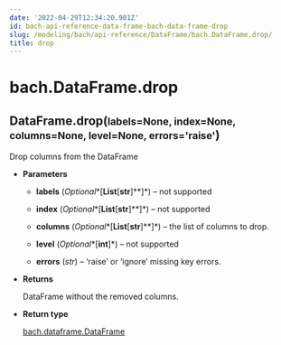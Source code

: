 ```yaml
---
date: '2022-04-29T12:34:20.901Z'
id: bach-api-reference-data-frame-bach-data-frame-drop
slug: /modeling/bach/api-reference/DataFrame/bach.DataFrame.drop/
title: drop
---
```


# bach.DataFrame.drop

<div class="method">
<h2 class="signature-class"><span class="additional-name">DataFrame.</span><span class="name">drop(</span><small class="parameter-list"><span class="parameter" id="labels">labels=None</span>, <span class="parameter" id="index">index=None</span>, <span class="parameter" id="columns">columns=None</span>, <span class="parameter" id="level">level=None</span>, <span class="parameter" id="errors">errors='raise'</span></small>)</h2>


<div class="content">

Drop columns from the DataFrame


* **Parameters**

    
    * **labels** (*Optional**[**List**[**str**]**]*) – not supported


    * **index** (*Optional**[**List**[**str**]**]*) – not supported


    * **columns** (*Optional**[**List**[**str**]**]*) – the list of columns to drop.


    * **level** (*Optional**[**int**]*) – not supported


    * **errors** (*str*) – ‘raise’ or ‘ignore’ missing key errors.



* **Returns**

    DataFrame without the removed columns.



* **Return type**

    [bach.dataframe.DataFrame](/docs/modeling/bach/api-reference/DataFrame/bach.DataFrame/#bach.DataFrame)



</div>

</div>
